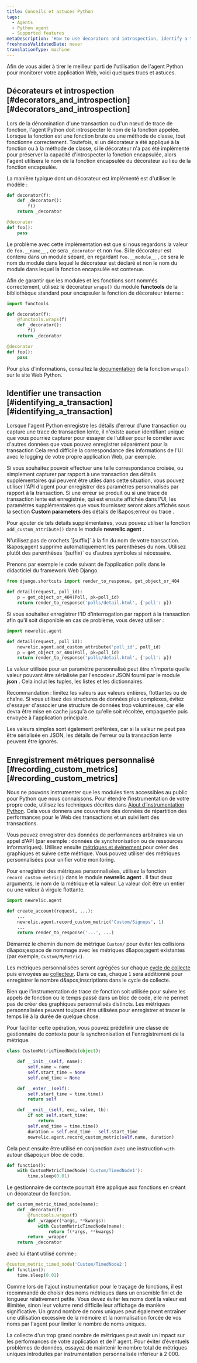 ```yaml
---
title: Conseils et astuces Python
tags:
  - Agents
  - Python agent
  - Supported features
metaDescription: 'How to use decorators and introspection, identify a transaction, or record custom metrics with the Python agent.'
freshnessValidatedDate: never
translationType: machine
---
```


Afin de vous aider à tirer le meilleur parti de l'utilisation de l'agent Python pour monitorer votre application Web, voici quelques trucs et astuces.

## Décorateurs et introspection [#decorators\_and\_introspection][#decorators_and_introspection]

Lors de la dénomination d'une transaction ou d'un nœud de trace de fonction, l'agent Python doit introspecter le nom de la fonction appelée. Lorsque la fonction est une fonction brute ou une méthode de classe, tout fonctionne correctement. Toutefois, si un décorateur a été appliqué à la fonction ou à la méthode de classe, si le décorateur n'a pas été implémenté pour préserver la capacité d'introspecter la fonction encapsulée, alors l'agent utilisera le nom de la fonction encapsulée du décorateur au lieu de la fonction encapsulée.

La manière typique dont un décorateur est implémenté est d'utiliser le modèle :

```py
def decorator(f):
    def _decorator():
        f()
    return _decorator

@decorator
def foo():
    pass
```

Le problème avec cette implémentation est que si nous regardons la valeur de `foo.__name__` , ce sera `_decorator` et non `foo`. Si le décorateur est contenu dans un module séparé, en regardant `foo.__module__` , ce sera le nom du module dans lequel le décorateur est déclaré et non le nom du module dans lequel la fonction encapsulée est contenue.

Afin de garantir que les modules et les fonctions sont nommés correctement, utilisez le décorateur `wraps()` du module <DNT>**functools**</DNT> de la bibliothèque standard pour encapsuler la fonction de décorateur interne :

```py
import functools

def decorator(f):
    @functools.wraps(f)
    def _decorator():
        f()
    return _decorator

@decorator
def foo():
    pass
```

Pour plus d'informations, consultez la [documentation](http://docs.python.org/library/functools.html#functools.wraps) de la fonction `wraps()` sur le site Web Python.

## Identifier une transaction [#identifying\_a\_transaction][#identifying_a_transaction]

Lorsque l'agent Python enregistre les détails d'erreur d'une transaction ou capture une trace de transaction lente, il n'existe aucun identifiant unique que vous pourriez capturer pour essayer de l'utiliser pour le corréler avec d'autres données que vous pouvez enregistrer séparément pour la transaction Cela rend difficile la correspondance des informations de l'UI avec le logging de votre propre application Web, par exemple.

Si vous souhaitez pouvoir effectuer une telle correspondance croisée, ou simplement capturer par rapport à une transaction des détails supplémentaires qui peuvent être utiles dans cette situation, vous pouvez utiliser l'API d'agent pour enregistrer des paramètres personnalisés par rapport à la transaction. Si une erreur se produit ou si une trace de transaction lente est enregistrée, qui est ensuite affichée dans l'UI, les paramètres supplémentaires que vous fournissez seront alors affichés sous la section <DNT>**Custom parameters**</DNT> des détails de l&amp;apos;erreur ou trace .

Pour ajouter de tels détails supplémentaires, vous pouvez utiliser la fonction `add_custom_attribute()` dans le module <DNT>**newrelic.agent**</DNT> .

<Callout variant="important">
  N'utilisez pas de crochets `[suffix]` à la fin du nom de votre transaction. l&amp;apos;agent supprime automatiquement les parenthèses du nom. Utilisez plutôt des parenthèses `(suffix)` ou d’autres symboles si nécessaire.
</Callout>

Prenons par exemple le code suivant de l’application polls dans le didacticiel du framework Web Django.

```py
from django.shortcuts import render_to_response, get_object_or_404

def detail(request, poll_id):
    p = get_object_or_404(Poll, pk=poll_id)
    return render_to_response('polls/detail.html', {'poll': p})
```

Si vous souhaitez enregistrer l'ID d'interrogation par rapport à la transaction afin qu'il soit disponible en cas de problème, vous devez utiliser :

```py
import newrelic.agent

def detail(request, poll_id):
    newrelic.agent.add_custom_attribute('poll_id', poll_id)
    p = get_object_or_404(Poll, pk=poll_id)
    return render_to_response('polls/detail.html', {'poll': p})
```

La valeur utilisée pour un paramètre personnalisé peut être n'importe quelle valeur pouvant être sérialisée par l'encodeur JSON fourni par le module <DNT>**json**</DNT> . Cela inclut les tuples, les listes et les dictionnaires.

Recommandation : limitez les valeurs aux valeurs entières, flottantes ou de chaîne. Si vous utilisez des structures de données plus complexes, évitez d'essayer d'associer une structure de données trop volumineuse, car elle devra être mise en cache jusqu'à ce qu'elle soit récoltée, empaquetée puis envoyée à l'application principale.

Les valeurs simples sont également préférées, car si la valeur ne peut pas être sérialisée en JSON, les détails de l'erreur ou la transaction lente peuvent être ignorés.

## Enregistrement métriques personnalisé [#recording\_custom\_metrics][#recording_custom_metrics]

Nous ne pouvons instrumenter que les modules tiers accessibles au public pour Python que nous connaissons. Pour étendre l’instrumentation de votre propre code, utilisez les techniques décrites dans [Ajout d’instrumentation Python](/docs/agents/python-agent/supported-features/python-custom-instrumentation). Cela vous donnera une couverture des données de répartition des performances pour le Web des transactions et un suivi lent des transactions.

Vous pouvez enregistrer des données de performances arbitraires via un appel d'API (par exemple : données de synchronisation ou de ressources informatiques). Utilisez ensuite [métriques et événement ](/docs/query-your-data/explore-query-data/data-explorer/introduction-data-explorer)pour créer des graphiques et suivre cette métrique. Vous pouvez utiliser des métriques personnalisées pour unifier votre monitoring.

Pour enregistrer des métriques personnalisées, utilisez la fonction `record_custom_metric()` dans le module <DNT>**newrelic.agent**</DNT> . Il faut deux arguments, le nom de la métrique et la valeur. La valeur doit être un entier ou une valeur à virgule flottante.

```py
import newrelic.agent

def create_account(request, ...):
    ...
    newrelic.agent.record_custom_metric('Custom/Signups', 1)
    ...
    return render_to_response('...', ...)
```

Démarrez le chemin du nom de métrique `Custom/` pour éviter les collisions d&amp;apos;espace de nommage avec les métriques d&amp;apos;agent existantes (par exemple, `Custom/MyMetric`).

Les métriques personnalisées seront agrégées sur chaque [cycle de collecte](/docs/accounts-partnerships/education/getting-started-new-relic/glossary#harvest-cycle) puis envoyées au [collecteur](/docs/accounts-partnerships/education/getting-started-new-relic/glossary#collector). Dans ce cas, chaque `1` sera additionné pour enregistrer le nombre d&amp;apos;inscriptions dans le cycle de collecte.

Bien que l'instrumentation de trace de fonction soit utilisée pour suivre les appels de fonction ou le temps passé dans un bloc de code, elle ne permet pas de créer des graphiques personnalisés distincts. Les métriques personnalisées peuvent toujours être utilisées pour enregistrer et tracer le temps lié à la durée de quelque chose.

Pour faciliter cette opération, vous pouvez prédéfinir une classe de gestionnaire de contexte pour la synchronisation et l'enregistrement de la métrique.

```py
class CustomMetricTimedNode(object):

    def __init__(self, name):
        self.name = name
        self.start_time = None
        self.end_time = None

    def __enter__(self):
        self.start_time = time.time()
        return self

    def __exit__(self, exc, value, tb):
        if not self.start_time:
            return
        self.end_time = time.time()
        duration = self.end_time - self.start_time
        newrelic.agent.record_custom_metric(self.name, duration)
```

Cela peut ensuite être utilisé en conjonction avec une instruction `with` autour d&amp;apos;un bloc de code.

```py
def function():
    with CustomMetricTimedNode('Custom/TimedNode1'):
        time.sleep(0.01)
```

Le gestionnaire de contexte pourrait être appliqué aux fonctions en créant un décorateur de fonction.

```py
def custom_metric_timed_node(name):
    def _decorator(f):
        @functools.wraps(f)
        def _wrapper(*args, **kwargs):
            with CustomMetricTimedNode(name):
                return f(*args, **kwargs)
        return _wrapper
    return _decorator
```

avec lui étant utilisé comme :

```py
@custom_metric_timed_node('Custom/TimedNode2')
def function():
    time.sleep(0.01)
```

Comme lors de l'ajout instrumentation pour le traçage de fonctions, il est recommandé de choisir des noms métriques dans un ensemble fini et de longueur relativement petite. Vous devez éviter les noms dont la valeur est illimitée, sinon leur volume rend difficile leur affichage de manière significative. Un grand nombre de noms uniques peut également entraîner une utilisation excessive de la mémoire et la normalisation forcée de vos noms par l'agent pour limiter le nombre de noms uniques.

<Callout variant="caution">
  La collecte d'un trop grand nombre de métriques peut avoir un impact sur les performances de votre application et de l' agent. Pour éviter d’éventuels problèmes de données, essayez de maintenir le nombre total de métriques uniques introduites par instrumentation personnalisée inférieur à 2 000.
</Callout>